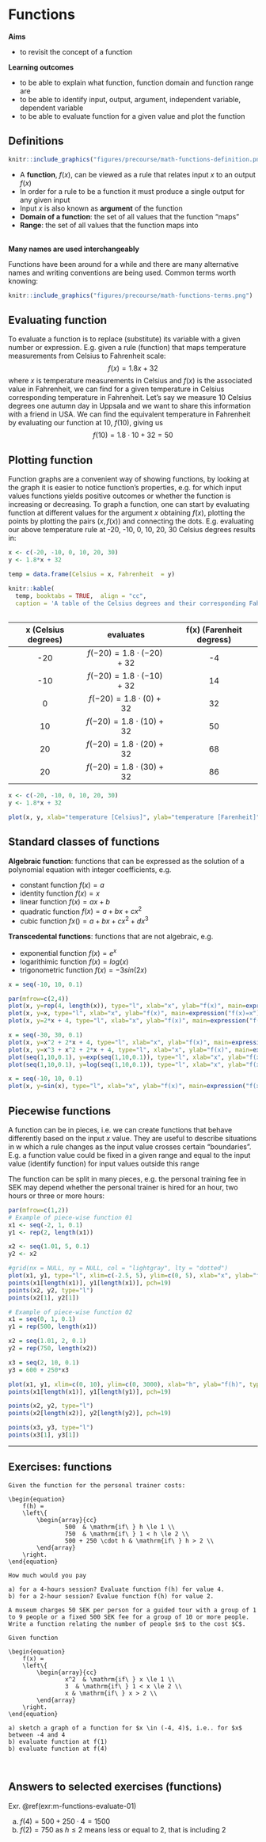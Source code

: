 # Functions

**Aims**

- to revisit the concept of a function

**Learning outcomes**

- to be able to explain what function, function domain and function range are
- to be able to identify input, output, argument, independent variable, dependent variable
- to be able to evaluate function for a given value and plot the function

## Definitions



```r
knitr::include_graphics("figures/precourse/math-functions-definition.png")

```

- A **function**, $f(x)$, can be viewed as a rule that relates input $x$ to an output $f(x)$
- In order for a rule to be a function it must produce a single output for any given input
- Input $x$ is also known as **argument** of the function
- **Domain of a function**: the set of all values that the function "maps"
- **Range**: the set of all values that the function maps into

<br/>
**Many names are used interchangeably** 

Functions have been around for a while and there are many alternative names and writing conventions are being used. Common terms worth knowing:
```r
knitr::include_graphics("figures/precourse/math-functions-terms.png")

```

## Evaluating function
To evaluate a function is to replace (substitute) its variable with a given number or expression. E.g. given a rule (function) that maps temperature measurements from Celsius to Fahrenheit scale:
$$f(x) = 1.8x + 32$$
where $x$ is temperature measurements in Celsius and $f(x)$ is the associated value in Fahrenheit, we can find for a given temperature in Celsius corresponding temperature in Fahrenheit. Let's say we measure 10 Celsius degrees one autumn day in Uppsala and we want to share this information with a friend in USA. We can find the equivalent temperature in Fahrenheit by evaluating our function at 10, $f(10)$, giving us $$f(10) = 1.8\cdot 10 + 32 = 50$$

## Plotting function
Function graphs are a convenient way of showing functions, by looking at the graph it is easier to notice function's properties, e.g. for which input values functions yields positive outcomes or whether the function is increasing or decreasing. To graph a function, one can start by evaluating function at different values for the argument $x$ obtaining $f(x)$, plotting the points by plotting the pairs $(x, f(x))$ and connecting the dots. E.g. evaluating our above temperature rule at -20, -10, 0, 10, 20, 30 Celsius degrees results in: 

```r

x <- c(-20, -10, 0, 10, 20, 30)
y <- 1.8*x + 32

temp = data.frame(Celsius = x, Fahrenheit  = y)

knitr::kable(
  temp, booktabs = TRUE,  align = "cc",
  caption = 'A table of the Celsius degrees and their corresponding Fahrenheit degrees')
  
```

|x (Celsius degrees) | evaluates | f(x) (Farenheit degress)|
| :-----------: | :-----------: | :-------: |
|-20 | $f(-20) = 1.8 \cdot (-20) + 32$| -4 |
|-10 | $f(-20) = 1.8 \cdot (-10) + 32$| 14 |
|0 | $f(-20) = 1.8 \cdot (0) + 32$| 32 |
|10 | $f(-20) = 1.8 \cdot (10) + 32$| 50 |
|20 | $f(-20) = 1.8 \cdot (20) + 32$| 68 |
|20 | $f(-20) = 1.8 \cdot (30) + 32$| 86 |

```r

x <- c(-20, -10, 0, 10, 20, 30)
y <- 1.8*x + 32

plot(x, y, xlab="temperature [Celsius]", ylab="temperature [Farenheit]", type="b", panel.first = grid())

```

## Standard classes of functions
**Algebraic function**: functions that can be expressed as the solution of a polynomial equation with integer coefficients, e.g. 

- constant function $f(x) = a$
- identity function $f(x) = x$
- linear function $f(x) = ax + b$
- quadratic function $f(x) = a + bx + cx^2$
- cubic function $fx() = a + bx + cx^2 + dx^3$

**Transcedental functions**: functions that are not algebraic, e.g. 

- exponential function $f(x) = e^x$
- logarithimic function $f(x) = log(x)$
- trigonometric function $f(x) = -3sin(2x)$

```r

x = seq(-10, 10, 0.1)

par(mfrow=c(2,4))
plot(x, y=rep(4, length(x)), type="l", xlab="x", ylab="f(x)", main=expression("f(x)=4"))
plot(x, y=x, type="l", xlab="x", ylab="f(x)", main=expression("f(x)=x"))
plot(x, y=2*x + 4, type="l", xlab="x", ylab="f(x)", main=expression("f(x)=2x + 4"))

x = seq(-30, 30, 0.1)
plot(x, y=x^2 + 2*x + 4, type="l", xlab="x", ylab="f(x)", main=expression("f(x)=x"^2*"+ 2x + 4"))
plot(x, y=x^3 + x^2 + 2*x + 4, type="l", xlab="x", ylab="f(x)", main=expression("f(x)=x"^3*"+x"^2*"+ 2x + 4"))
plot(seq(1,10,0.1), y=exp(seq(1,10,0.1)), type="l", xlab="x", ylab="f(x)", main=expression("f(x)=exp(x)"))
plot(seq(1,10,0.1), y=log(seq(1,10,0.1)), type="l", xlab="x", ylab="f(x)", main=expression("f(x)=log(x)"))

x = seq(-10, 10, 0.1)
plot(x, y=sin(x), type="l", xlab="x", ylab="f(x)", main=expression("f(x)=sin(x)"))

```

## Piecewise functions
A function can be in pieces, i.e. we can create functions that behave differently based on the input $x$ value. They are useful to describe situations in w which a rule changes as the input value crosses certain "boundaries". E.g. a function value could be fixed in a given range and equal to the input value (identify function) for input values outside this range

\begin{equation}
    f(x) =
    \left\{
        \begin{array}{cc}
                2 & \mathrm{if\ } x \le 1 \\
                x & \mathrm{if\ } x>1 \\
        \end{array}
    \right.
\end{equation}

The function can be split in many pieces, e.g. the personal training fee in SEK may depend whether the personal trainer is hired for an hour, two hours or three or more hours:
\begin{equation}
    f(h) =
    \left\{
        \begin{array}{cc}
                500  & \mathrm{if\ } h \le 1 \\
                750  & \mathrm{if\ } 1 < h \le 2 \\
                500 + 250 \cdot h & \mathrm{if\ } h > 2 \\
        \end{array}
    \right.
\end{equation}

```r

par(mfrow=c(1,2))
# Example of piece-wise function 01
x1 <- seq(-2, 1, 0.1)
y1 <- rep(2, length(x1))

x2 <- seq(1.01, 5, 0.1)
y2 <- x2

#grid(nx = NULL, ny = NULL, col = "lightgray", lty = "dotted")
plot(x1, y1, type="l", xlim=c(-2.5, 5), ylim=c(0, 5), xlab="x", ylab="f(x)", las=1, panel.first = grid())
points(x1[length(x1)], y1[length(x1)], pch=19)
points(x2, y2, type="l")
points(x2[1], y2[1])

# Example of piece-wise function 02
x1 = seq(0, 1, 0.1)
y1 = rep(500, length(x1))

x2 = seq(1.01, 2, 0.1)
y2 = rep(750, length(x2))

x3 = seq(2, 10, 0.1)
y3 = 600 + 250*x3

plot(x1, y1, xlim=c(0, 10), ylim=c(0, 3000), xlab="h", ylab="f(h)", type="l", las = 1, panel.first = grid())
points(x1[length(x1)], y1[length(y1)], pch=19)

points(x2, y2, type="l")
points(x2[length(x2)], y2[length(y2)], pch=19)

points(x3, y3, type="l")
points(x3[1], y3[1])

```


-----

## Exercises: functions

```exercise

Given the function for the personal trainer costs: 

\begin{equation}
    f(h) =
    \left\{
        \begin{array}{cc}
                500  & \mathrm{if\ } h \le 1 \\
                750  & \mathrm{if\ } 1 < h \le 2 \\
                500 + 250 \cdot h & \mathrm{if\ } h > 2 \\
        \end{array}
    \right.
\end{equation}

How much would you pay

a) for a 4-hours session? Evaluate function f(h) for value 4. 
b) for a 2-hour session? Evalue function f(h) for value 2. 

```

```exercise

A museum charges 50 SEK per person for a guided tour with a group of 1 to 9 people or a fixed 500 SEK fee for a group of 10 or more people. Write a function relating the number of people $n$ to the cost $C$.

```

```exercise

Given function

\begin{equation}
    f(x) =
    \left\{
        \begin{array}{cc}
                x^2  & \mathrm{if\ } x \le 1 \\
                3  & \mathrm{if\ } 1 < x \le 2 \\
                x & \mathrm{if\ } x > 2 \\
        \end{array}
    \right.
\end{equation}
                
a) sketch a graph of a function for $x \in (-4, 4)$, i.e.. for $x$ between -4 and 4
b) evaluate function at f(1)
b) evaluate function at f(4)



```


## Answers to selected exercises (functions) {-}

Exr. \@ref(exr:m-functions-evaluate-01)

a) $f(4) = 500 + 250 \cdot 4 = 1500$
b) $f(2) = 750$ as $h \le 2$ means less or equal to 2, that is including 2
